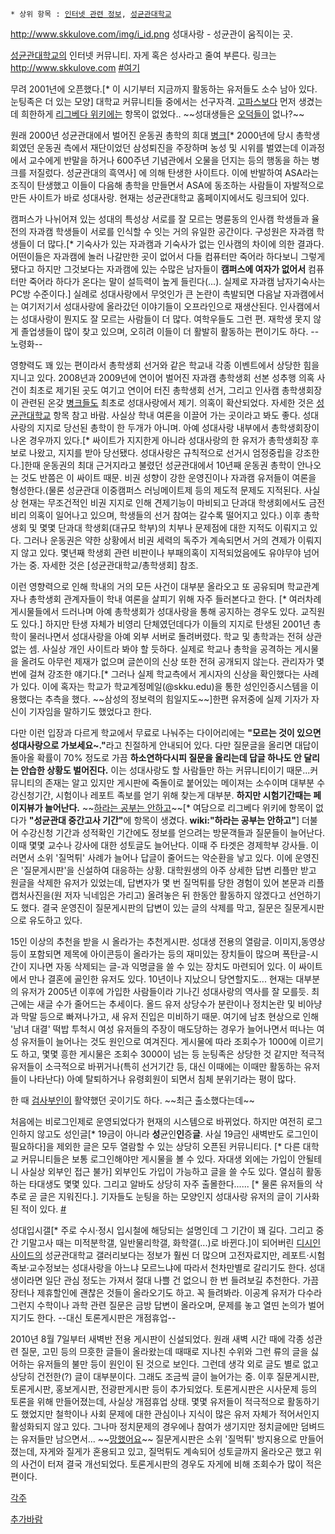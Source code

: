  * 상위 항목 : [[인터넷 관련 정보]], [[성균관대학교]]

http://www.skkulove.com/img/i_id.png
성대사랑 - 성균관이 움직이는 곳.

[[성균관대학교]]의 인터넷 커뮤니티. 자게 혹은 성사라고 줄여 부른다.
링크는 http://www.skkulove.com [http://www.skkulove.com #여기]

무려 2001년에 오픈했다.[* 이 시기부터 지금까지 활동하는 유저들도 소수 남아 있다. 눈팅족은 더 있는 모양] 대학교 커뮤니티들 중에서는 선구자격. [[고파스]]보다 먼저 생겼는데 희한하게 [[리그베다 위키]]에는 항목이 없었다.. ~~성대생들은 [[오덕]]들이 없나?~~

원래 2000년 성균관대에서 벌어진 운동권 총학의 희대 [[병크]][* 2000년에 당시 총학생회였던 운동권 측에서 재단이었던 삼성퇴진을 주장하며 농성 및 시위를 벌였는데 이과정에서 교수에게 반말을 하거나 600주년 기념관에서 오물을 던지는 등의 행동을 하는 병크를 저질렀다. 성균관대의 흑역사] 에 의해 탄생한 사이트다.  이에 반발하여 ASA라는 조직이 탄생했고 이들이 다음해 총학을 만들면서 ASA에 동조하는 사람들이 자발적으로 만든 사이트가 바로 성대사랑. 현재는 성균관대학교 홈페이지에서도 링크되어 있다.

캠퍼스가 나뉘어져 있는 성대의 특성상 서로를 잘 모르는 명륜동의 인사캠 학생들과 율전의 자과캠 학생들이 서로를 인식할 수 잇는 거의 유일한 공간이다. 구성원은 자과캠 학생들이 더 많다.[* 기숙사가 있는 자과캠과 기숙사가 없는 인사캠의 차이에 의한 결과다. 어떤이들은 자과캠에 놀러 나갈만한 곳이 없어서 다들 컴퓨터만 죽어라 하다보니 그렇게 됐다고 하지만 그것보다는 자과캠에 있는 수많은 남자들이 '''캠퍼스에 여자가 없어서''' 컴퓨터만 죽어라 하다가 온다는 말이 설득력이 높게 들린다(...). 실제로 자과캠 남자기숙사는 PC방 수준이다.] 실례로 성대사랑에서 무엇인가 큰 논란이 촉발되면 다음날 자과캠에서는 여기저기서 성대사랑에 올라갔던 이야기들이 오프라인으로 재생산된다. 인사캠에서는 성대사랑이 뭔지도 잘 모르는 사람들이 더 많다. 여학우들도 그런 편. 재학생 못지 않게 졸업생들이 많이 찾고 있으며, 오히려 이들이 더 활발히 활동하는 편이기도 하다. --노령화--

영향력도 꽤 있는 편이라서 총학생회 선거와 같은 학교내 각종 이벤트에서 상당한 힘을 지니고 있다. 2008년과 2009년에 연이어 벌어진 자과캠 총학생회 선본 성추행 의혹 사건이 최초로 제기된 곳도 여기고 연이어 터진 총학생회 선거, 그리고 인사캠 총학생회장이 관련된 온갖 [[병크]]들도 최초로 성대사랑에서 제기. 의혹이 확산되었다. 자세한 것은 [[성균관대학교]] 항목 참고 바람. 사실상 학내 여론을 이끌어 가는 곳이라고 봐도 좋다. 성대사랑의 지지로 당선된 총학이 한 두개가 아니며. 아예 성대사랑 내부에서 총학생회장이 나온 경우까지 있다.[* 싸이트가 지지한게 아니라 성대사랑의 한 유저가 총학생회장 후보로 나왔고, 지지를 받아 당선됐다. 성대사랑은 규칙적으로 선거시 엄정중립을 강조한다.]한때 운동권의 최대 근거지라고 불렸던 성균관대에서 10년째 운동권 총학이 안나오는 것도 반쯤은 이 싸이트 때문. 비권 성향이 강한 운영진이나 자과캠 유저들이 여론을 형성한다.(물론 성균관대 이중캠퍼스 러닝메이트제 등의 제도적 문제도 지적된다. 사실상 현재는 무조건적인 비권 지지로 인해 견제기능이 마비되고 단과대 학생회에서도 금전비리 의혹이 일어나고 있으며, 학생들의 선거 참여는 갈수록 떨어지고 있다.) 
이후 총학생회 및 몇몇 단과대 학생회(대규모 학부)의 치부나 문제점에 대한 지적도 이뤄지고 있다. 그러나 운동권은 약한 상황에서 비권 세력의 독주가 계속되면서 거의 견제가 이뤄지지 않고 있다. 몇년째 학생회 관련 비판이나 부패의혹이 지적되었음에도 유야무야 넘어가는 중. 자세한 것은 [성균관대학교/총학생회] 참조.

이런 영향력으로 인해 학내의 거의 모든 사건이 대부분 올라오고 또 공유되며 학교관계자나 총학생회 관계자들이 학내 여론을 살피기 위해 자주 들러본다고 한다. [* 여러차례 게시물들에서 드러나며 아예 총학생회가 성대사랑을 통해 공지하는 경우도 있다. 교직원도 있다.] 하지만 탄생 자체가 비영리 단체였던데다가 이들의 지지로 탄생된 2001년 총학이 물러나면서 성대사랑을 아예 외부 서버로 돌려버렸다. 학교 및 총학과는 전혀 상관없는 셈. 사실상 개인 사이트라 봐야 할 듯하다. 실제로 학교나 총학을 공격하는 게시물을 올려도 아무런 제재가 없으며 글쓴이의 신상 또한 전혀 공개되지 않는다. 관리자가 몇번에 걸쳐 강조한 얘기다.[* 그러나 실제 학교측에서 게시자의 신상을 확인했다는 사례가 있다. 이에 혹자는 학교가 학교계정메일(@skku.edu)을 통한 성인인증시스템을 이용했다는 추측을 했다. ~~삼성의 정보력의 힘일지도~~]한편 유저중에 실제 기자가 자신이 기자임을 말하기도 했었다고 한다. 

다만 이런 입장과 다르게 학교에서 무료로 나눠주는 다이어리에는 '''"모르는 것이 있으면 성대사랑으로 가보세요~."'''라고 친절하게 안내되어 있다. 다만 질문글을 올리면 대답이 돌아올 확률이 70% 정도로 가끔 '''하소연하다시피 질문을 올리는데 답글 하나도 안 달리는 안습한 상황도 벌어진다.''' 이는 성대사랑도 할 사람들만 하는 커뮤니티이기 때문...커뮤니티의 존재는 알고 있지만 게시판에 죽돌이로 붙어있는 메이져는 소수이며 대부분 수강신청기간, 시험이나 레포트 족보를 얻기 위해 찾는게 대부분. '''하지만 시험기간때는 페이지뷰가 늘어난다.''' ~~[[하라는 공부는 안하고]]~~[* 여담으로 리그베다 위키에 항목이 없다가 '''"성균관대 중간고사 기간"'''에 항목이 생겼다. '''wiki:"하라는 공부는 안하고"'''] 더불어 수강신청 기간과 성적확인 기간에도 정보를 얻으려는 방문객들과 질문들이 늘어난다. 이때 몇몇 교수나 강사에 대한 성토글도 늘어난다. 이때 주 타겟은 경제학부 강사들.
이러면서 소위 '질먹튀' 사례가 늘어나 답글이 줄어드는 악순환을 낳고 있다. 이에 운영진은 '질문게시판'을 신설하여 대응하는 상황. 대학원생의 아주 상세한 답변 리플만 받고 원글을 삭제한 유저가 있었는데, 답변자가 몇 번 질먹튀를 당한 경험이 있어 본문과 리플 캡처사진을(원 저자 닉네임은 가리고) 올려놓은 뒤 한동안 활동하지 않겠다고 선언하기도 했다. 결국 운영진이 질문게시판의 답변이 있는 글의 삭제를 막고, 질문은 질문게시판으로 유도하고 있다.

15인 이상의 추천을 받을 시 올라가는 추천게시판. 성대생 전용의 열람글. 이미지,동영상등이 포함되면 제목에 아이콘등이 올라가는 등의 재미있는 장치들이 많으며 폭탄글-시간이 지나면 자동 삭제되는 글-과 익명글을 쓸 수 있는 장치도 마련되어 있다. 이 싸이트에서 만나 결혼에 골인한 유저도 있다. 10년이나 지났으니 당연할지도... 현재는 대부분의 유저가 2005년 이후에 가입한 사람들이라 기나긴 성대사랑의 역사를 잘 모를듯. 최근에는 새글 수가 줄어드는 추세이다. 올드 유저 상당수가 분란이나 정치논란 및 비아냥과 막말 등으로 빠져나가고, 새 유저 진입은 미비하기 때문. 여기에 남초 현상으로 인해 '남녀 대결' 떡밥 투척시 여성 유저들의 주장이 매도당하는 경우가 늘어나면서 떠나는 여성 유저들이 늘어나는 것도 원인으로 여겨진다. 게시물에 따라 조회수가 1000에 이르기도 하고, 몇몇 흥한 게시물은 조회수 3000이 넘는 등 눈팅족은 상당한 것 같지만 적극적 유저들이 소극적으로 바뀌거나(특히 선거기간 등, 대신 이때에는 이때만 활동하는 유저들이 나타난다) 아예 탈퇴하거나 유령회원이 되면서 침체 분위기라는 평이 많다.

한 때 [[검사부인]]이 활약했던 곳이기도 하다.  ~~최근 출소했다는데~~

처음에는 비로그인제로 운영되었다가 현재의 시스템으로 바뀌었다. 하지만 여전히 로그인하지 않고도 성인글[* 19금이 아니라 '''성'''균인'''인'''증'''글'''. 사실 19금인 새벽반도 로그인이 필요하다]을 제외한 글은 모두 열람할 수 있는 상당히 오픈된 커뮤니티다. [* 다른 대학교 커뮤니티들은 보통 로그인해야만 게시물을 볼 수 있다. 자대생 외에는 가입이 안될테니 사실상 외부인 접근 불가] 외부인도 가입이 가능하고 글을 쓸 수도 있다. 열심히 활동하는 타대생도 몇몇 있다. 그리고 알바도 상당히 자주 출몰한다...... [* 물론 유저들의 삭추로 곧 글은 지워진다.]. 기자들도 눈팅을 하는 모양인지 성대사랑 유저의 글이 기사화된 적이 있다. [http://www.mt.co.kr/view/mtview.php?type=1&no=2009102310510536229&outlink=1 #]


성대입시갤[* 주로 수시·정시 입시철에 해당되는 설명인데 그 기간이 꽤 길다. 그리고 중간 기말고사 때는 미적분학갤, 일반물리학갤, 화학갤(...)로 바뀐다.]이 되어버린 [[디시인사이드]]의 성균관대학교 갤러리보다는 정보가 훨씬 더 많으며 고전자료지만, 레포트·시험족보·교수정보는 성대사랑을 아느냐 모르느냐에 따라서 천차만별로 갈리기도 한다. 성대생이라면 일단 관심 정도는 가져서 절대 나쁠 건 없으니 한 번 들려보길 추천한다. 가끔 장터나 제휴할인에 괜찮은 것들이 올라오기도 하고. 꼭 들려봐라. 이공계 유저가 다수라 그런지 수학이나 과학 관련 질문은 금방 답변이 올라오며, 문제를 놓고 열띤 논의가 벌어지기도 한다. --대신 토론게시판은 개점휴업--

2010년 8월 7일부터 새벽반 전용 게시판이 신설되었다. 원래 새벽 시간 때에 각종 성관련 질문, 고민 등의 므흣한 글들이 올라왔는데 때때로 지나친 수위와 그런 류의 글을 싫어하는 유저들의 불만 등이 원인이 된 것으로 보인다. 그런데 생각 외로 글도 별로 없고 상당히 건전한(?) 글이 대부분이다. 그래도 조금씩 글이 늘어가는 중. 
이후 질문게시판, 토론게시판, 홍보게시판, 전광판게시판 등이 추가되었다. 토론게시판은 시사문제 등의 토론을 위해 만들어졌는데, 사실상 개점휴업 상태. 몇몇 유저들이 적극적으로 활동하기도 했었지만 철학이나 사회 문제에 대한 관심이나 지식이 많은 유저 자체가 적어서인지 활성화되지 않고 있다. 그나마 정치문제의 경우에나 참여가 생기지만 정치글에만 덤벼드는 유저들만 남으면서... ~~[[망했어요]]~~
질문게시판은 소위 '질먹튀' 방지용으로 만들어졌는데, 자게와 질게가 혼용되고 있고, 질먹튀도 계속되어 성토글까지 올라오곤 했고 위의 사건이 터져 결국 개선되었다. 토론게시판의 경우도 자게에 비해 조회수가 많이 적은 편이다.

[[각주]] 

[[추가바람]]
